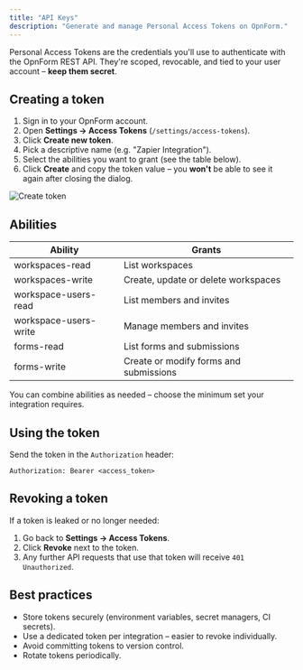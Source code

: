 ```yaml
---
title: "API Keys"
description: "Generate and manage Personal Access Tokens on OpnForm."
---
```


Personal Access Tokens are the credentials you'll use to authenticate with the OpnForm REST API. They're scoped, revocable, and tied to your user account – **keep them secret**.

## Creating a token

1. Sign in to your OpnForm account.
2. Open **Settings → Access Tokens** (`/settings/access-tokens`).
3. Click **Create new token**.
4. Pick a descriptive name (e.g. "Zapier Integration").
5. Select the abilities you want to grant (see the table below).
6. Click **Create** and copy the token value – you **won't** be able to see it again after closing the dialog.

<Frame>
  <img src="/api-reference/images/create-token.png" alt="Create token" />
</Frame>

## Abilities

| Ability | Grants |
|---------|--------|
| workspaces-read | List workspaces |
| workspaces-write | Create, update or delete workspaces |
| workspace-users-read | List members and invites |
| workspace-users-write | Manage members and invites |
| forms-read | List forms and submissions |
| forms-write | Create or modify forms and submissions |

You can combine abilities as needed – choose the minimum set your integration requires.

## Using the token

Send the token in the `Authorization` header:

```http
Authorization: Bearer <access_token>
```

## Revoking a token

If a token is leaked or no longer needed:

1. Go back to **Settings → Access Tokens**.
2. Click **Revoke** next to the token.
3. Any further API requests that use that token will receive `401 Unauthorized`.

## Best practices

* Store tokens securely (environment variables, secret managers, CI secrets).
* Use a dedicated token per integration – easier to revoke individually.
* Avoid committing tokens to version control.
* Rotate tokens periodically.